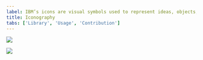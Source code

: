 ```yaml
---
label: IBM’s icons are visual symbols used to represent ideas, objects, or actions. They communicate messages at a glance, afford interactivity, and draw attention to important information.
title: Iconography
tabs: ['Library', 'Usage', 'Contribution']
---
```




<GridWrapper
  className="tile--resource--no-margin"
  col_lg="8"
  flex="true"
  bleed="true"> 
  <ClickableTile
    title="Elements package: Icons"
    href="https://github.com/IBM/carbon-elements/tree/master/packages/icons"
    type="resource">

![](images/github-icon.png)

 </ClickableTile> 
   <ClickableTile
    title="Get all icons via the IBM Design Language Kit"
    href="sketch://add-library/cloud/75VZZ"
    type="resource">

![](images/sketch-icon.png)

 </ClickableTile> 
</GridWrapper>

<br/>
<br/>
<br/>
<br/>
<br/>

<IconLibrary />
